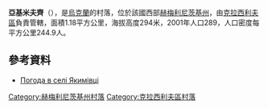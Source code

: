 {{coord|49|49|34|N|26|47|44|E|scale:100000|display=title}}

'''亞基米夫齊'''（{{lang-uk|Якимівці}}），是[[烏克蘭|烏克蘭]]的村落，位於該國西部[[赫梅利尼茨基州|赫梅利尼茨基州]]，由[[克拉西利夫區|克拉西利夫區]]負責管轄，面積1.18平方公里，海拔高度294米，2001年人口289，人口密度每平方公里244.9人。

==參考資料==
* [http://weather.in.ua/ua/hmel'nickaja/29516 Погода в селі Якимівці] {{Wayback|url=http://weather.in.ua/ua/hmel'nickaja/29516 |date=20160305113929 }}

{{DEFAULTSORT:Якимівці}}
[[Category:赫梅利尼茨基州村落|Category:赫梅利尼茨基州村落]]
[[Category:克拉西利夫區村落|Category:克拉西利夫區村落]]


{{Khmelnytskyi-geo-stub}}